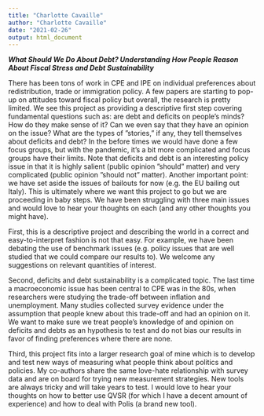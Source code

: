 ```yaml
---
title: "Charlotte Cavaille"
author: "Charlotte Cavaille"
date: "2021-02-26"
output: html_document
---
```


***What Should We Do About Debt? Understanding How People Reason About Fiscal Stress and Debt Sustainability***

There has been tons of work in CPE and IPE on individual preferences about redistribution, trade or immigration policy. A few papers are starting to pop-up on attitudes toward fiscal policy but overall, the research is pretty limited. We see this project as providing a descriptive first step covering fundamental questions such as: are debt and deficits on people’s minds? How do they make sense of it? Can we even say that they have an opinion on the issue? What are the types of ”stories,” if any, they tell themselves about deficits and debt? In the before times we would have done a few focus groups, but with the pandemic, it’s a bit more complicated and focus groups have their limits. Note that deficits and debt is an interesting policy issue in that it is highly salient (public opinion ”should” matter) and very complicated (public opinion ”should not” matter). Another important point: we have set aside the issues of bailouts for now (e.g. the EU bailing out Italy). This is ultimately where we want this project to go but we are proceeding in baby steps. We have been struggling with three main issues and would love to hear your thoughts on each (and any other thoughts you might have).

First, this is a descriptive project and describing the world in a correct and easy-to-interpret fashion is not that easy. For example, we have been debating the use of benchmark issues (e.g. policy issues that are well studied that we could compare our results to). We welcome any suggestions on relevant quantities of interest.

Second, deficits and debt sustainability is a complicated topic. The last time a macroeconomic issue has been central to CPE was in the 80s, when researchers were studying the trade-off between inflation and unemployment. Many studies collected survey evidence under the assumption that people knew about this trade-off and had an opinion on it. We want to make sure we treat people’s knowledge of and opinion on deficits and debts as an hypothesis to test and do not bias our results in favor of finding preferences where there are none.

Third, this project fits into a larger research goal of mine which is to develop and test new ways of measuring what people think about politics and policies. My co-authors share the same love-hate relationship with survey data and are on board for trying new measurement strategies. New tools are always tricky and will take years to test. I would love to hear your thoughts on how to better use QVSR (for which I have a decent amount of experience) and how to deal with Polis (a brand new tool).

